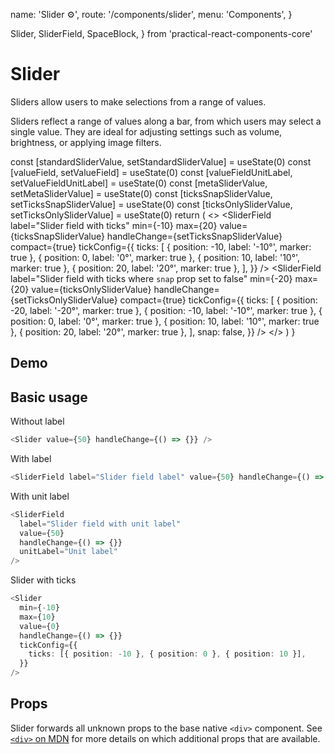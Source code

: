   name: 'Slider ⚙',
  route: '/components/slider',
  menu: 'Components',
}


  Slider,
  SliderField,
  SpaceBlock,
} from 'practical-react-components-core'

# Slider

Sliders allow users to make selections from a range of values.

Sliders reflect a range of values along a bar, from which users may select a single value.
They are ideal for adjusting settings such as volume, brightness, or applying image filters.

  const [standardSliderValue, setStandardSliderValue] = useState(0)
  const [valueField, setValueField] = useState(0)
  const [valueFieldUnitLabel, setValueFieldUnitLabel] = useState(0)
  const [metaSliderValue, setMetaSliderValue] = useState(0)
  const [ticksSnapSliderValue, setTicksSnapSliderValue] = useState(0)
  const [ticksOnlySliderValue, setTicksOnlySliderValue] = useState(0)
  return (
    <>
      <Slider
        value={standardSliderValue}
        handleChange={setStandardSliderValue}
      />
      <SpaceBlock variant={16} />
      <SliderField
        value={valueField}
        handleChange={setValueField}
        label="Slider field label"
      />
      <SpaceBlock variant={16} />
      <SliderField
        value={valueFieldUnitLabel}
        handleChange={setValueFieldUnitLabel}
        label="Slider field with unit label"
        unitLabel="Unit label"
      />
      <SpaceBlock variant={16} />
      <SliderField
        label="Slider field with ticks"
        min={-10}
        max={20}
        value={ticksSnapSliderValue}
        handleChange={setTicksSnapSliderValue}
        compact={true}
        tickConfig={{
          ticks: [
            { position: -10, label: '-10°', marker: true },
            { position: 0, label: '0°', marker: true },
            { position: 10, label: '10°', marker: true },
            { position: 20, label: '20°', marker: true },
          ],
        }}
      />
      <SpaceBlock variant={16} />
      <SliderField
        label="Slider field with ticks where `snap` prop set to false"
        min={-20}
        max={20}
        value={ticksOnlySliderValue}
        handleChange={setTicksOnlySliderValue}
        compact={true}
        tickConfig={{
          ticks: [
            { position: -20, label: '-20°', marker: true },
            { position: -10, label: '-10°', marker: true },
            { position: 0, label: '0°', marker: true },
            { position: 10, label: '10°', marker: true },
            { position: 20, label: '20°', marker: true },
          ],
          snap: false,
        }}
      />
    </>
  )
}

## Demo

<DemoComponent />

## Basic usage

Without label

```typescript type="live"
<Slider value={50} handleChange={() => {}} />
```

With label

```typescript type="live"
<SliderField label="Slider field label" value={50} handleChange={() => {}} />
```

With unit label

```typescript type="live"
<SliderField
  label="Slider field with unit label"
  value={50}
  handleChange={() => {}}
  unitLabel="Unit label"
/>
```

Slider with ticks

```typescript type="live"
<Slider
  min={-10}
  max={10}
  value={0}
  handleChange={() => {}}
  tickConfig={{
    ticks: [{ position: -10 }, { position: 0 }, { position: 10 }],
  }}
/>
```

## Props

Slider forwards all unknown props to the base native `<div>` component. See
[`<div>` on MDN](https://developer.mozilla.org/en-US/docs/Web/HTML/Element/div) for more
details on which additional props that are available.

<Props of="Slider" />
